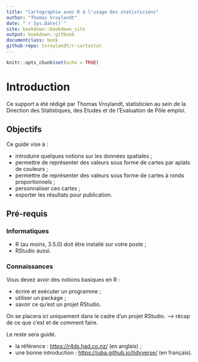 ```yaml
--- 
title: "Cartographie avec R à l'usage des statisticiens"
author: "Thomas Vroylandt"
date: "`r Sys.Date()`"
site: bookdown::bookdown_site
output: bookdown::gitbook
documentclass: book
github-repo: tvroylandt/r-cartostat
---
```


```r
knitr::opts_chunk$set(echo = TRUE)
```

# Introduction

Ce support a été rédigé par Thomas Vroylandt, statisticien au sein de la Direction des Statistiques, des Etudes et de l'Evaluation de Pôle emploi.

## Objectifs

Ce guide vise à :

+ introduire quelques notions sur les données spatiales ;
+ permettre de représenter des valeurs sous forme de cartes par aplats de couleurs ;
+ permettre de représenter des valeurs sous forme de cartes à ronds proportionnels ;
+ personnaliser ces cartes ;
+ exporter les résultats pour publication.

## Pré-requis

### Informatiques

+ R (au moins, 3.5.0) doit être installé sur votre poste ;
+ RStudio aussi.

### Connaissances

 Vous devez avoir des notions basiques en R :

+ écrire et exécuter un programme ;
+ utiliser un package ;
+ savoir ce qu'est un projet RStudio.

On se placera ici uniquement dans le cadre d'un projet RStudio. --> récap de ce que c'est et de comment faire.

Le reste sera guidé.

+ la référence : [https://r4ds.had.co.nz/](https://r4ds.had.co.nz/) (en anglais) ;
+ une bonne introduction : [https://juba.github.io/tidyverse/](https://juba.github.io/tidyverse/) (en français).


